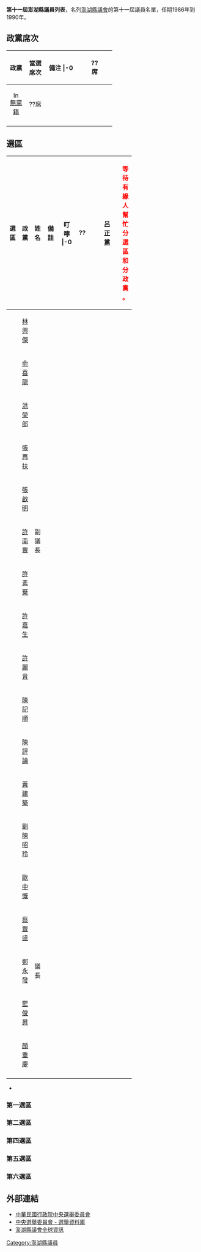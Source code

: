 '''第十一屆澎湖縣議員列表'''，名列[[澎湖縣議會|澎湖縣議會]]的第十一屆議員名單，任期1986年到1990年。

== 政黨席次 ==
{| class="wikitable" width=55%
!width=15%|政黨 !!width=15%|當選席次 !!width=25%|備注
|-0
| align="center"|{{Kmt|16px}}||align="center"|??席||align="center"|
|-
| align="center"|[[File:Independent_candidate_icon_(TW).svg|16px]] [[無黨籍|無黨籍]]||align="center"|??席||align="center"|
|-
|}

== 選區 ==
{| class="wikitable" width=65%
!width=10%|選區 !!width=15%|政黨 !!width=10%|姓名 !!width=25%|備註 !!width=5%|叮嚀
|-0
| rowspan="19" align="center"|??||align="center"|　||align="center"|[[呂正黨|呂正黨]]|| ||rowspan="19" align="center"|<span style='color: #ff0000;'>'''等<br>待<br>有<br>緣<br>人<br>幫<br>忙<br>分<br>選<br>區<br>和<br>分<br>政<br>黨<br>。'''</span>
|-
| align="center"|　||align="center"|[[林興傑|林興傑]]||
|-
| align="center"|　||align="center"|[[俞喜龍|俞喜龍]]||
|-
| align="center"|　||align="center"|[[洪榮郎|洪榮郎]]||
|-
| align="center"|　||align="center"|[[張再扶|張再扶]]||
|-
| align="center"|　||align="center"|[[張啟明|張啟明]]||
|-
| align="center"|　||align="center"|[[許南豐|許南豐]]||副議長
|-
| align="center"|　||align="center"|[[許素葉|許素葉]]||
|-
| align="center"|　||align="center"|[[許嘉生|許嘉生]]||
|-
| align="center"|　||align="center"|[[許麗音|許麗音]]||
|-
| align="center"|　||align="center"|[[陳記順|陳記順]]||
|-
| align="center"|　||align="center"|[[陳評論|陳評論]]||
|-
| align="center"|　||align="center"|[[黃建築|黃建築]]||
|-
| align="center"|　||align="center"|[[劉陳昭玲|劉陳昭玲]]||
|-
| align="center"|　||align="center"|[[歐中慨|歐中慨]]||
|-
| align="center"|　||align="center"|[[蔡豐盛|蔡豐盛]]||
|-
| align="center"|　||align="center"|[[鄭永發|鄭永發]]||議長
|-
| align="center"|　||align="center"|[[藍俊昇|藍俊昇]]||
|-
| align="center"|　||align="center"|[[顏重慶|顏重慶]]||
|-
|}
* 

=== 第一選區 ===


=== 第二選區 ===


=== 第四選區 ===


=== 第五選區 ===


=== 第六選區 ===


== 外部連結 ==
* [http://www.cec.gov.tw 中華民國行政院中央選舉委員會] {{Wayback|url=http://www.cec.gov.tw/ |date=20200906141109 }}
* [https://web.archive.org/web/20040908044807/http://210.69.23.140/cec/cechead.asp 中央選舉委員會 - 選舉資料庫]
* [http://www.phcouncil.gov.tw 澎湖縣議會全球資訊] {{Wayback|url=http://www.phcouncil.gov.tw/ |date=20120307134633 }}

[[Category:澎湖縣議員|Category:澎湖縣議員]]